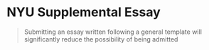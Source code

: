 # NYU Supplemental Essay

> Submitting an essay written following a general template will significantly reduce the possibility of being admitted
